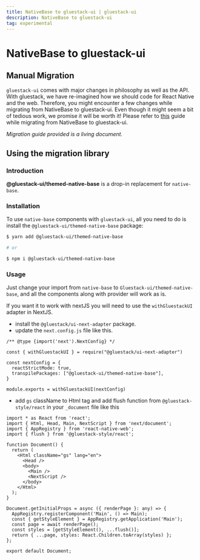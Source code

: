 ```yaml
---
title: NativeBase to gluestack-ui | gluestack-ui
description: NativeBase to gluestack-ui
tag: experimental
---
```



<Meta title="ui/Migration/NativeBase to gluestack-ui" />

# NativeBase to gluestack-ui

## Manual Migration

`gluestack-ui` comes with major changes in philosophy as well as the API. With gluestack, we have re-imagined how we should code for React Native and the web. Therefore, you might encounter a few changes while migrating from NativeBase to gluestack-ui. Even though it might seem a bit of tedious work, we promise it will be worth it!
Please refer to [this](https://geekyants.notion.site/NativeBase-to-gluestack-ui-Migration-Plan-WIP-6409006d9ecc4fb2a559cca6117a3e7c) guide while migrating from NativeBase to gluestack-ui.

_Migration guide provided is a living document._

## Using the migration library

### Introduction

**@gluestack-ui/themed-native-base** is a drop-in replacement for `native-base`.

### Installation

To use `native-base` components with `gluestack-ui`, all you need to do is install the `@gluestack-ui/themed-native-base` package:

```sh
$ yarn add @gluestack-ui/themed-native-base

# or

$ npm i @gluestack-ui/themed-native-base
```

### Usage

Just change your import from `native-base` to `Gluestack-ui/themed-native-base`, and all the components along with provider will work as is.

If you want it to work with nextJS you will need to use the `withGluestackUI` adapter in NextJS.

- install the `@gluestack/ui-next-adapter` package.
- update the `next.config.js` file like this.

```
/** @type {import('next').NextConfig} */

const { withGluestackUI } = require("@gluestack/ui-next-adapter")

const nextConfig = {
  reactStrictMode: true,
  transpilePackages: ["@gluestack-ui/themed-native-base"],
}

module.exports = withGluestackUI(nextConfig)
```

- add `gs` className to Html tag and add flush function from `@gluestack-style/react` in your `_document` file like this

```
import * as React from 'react';
import { Html, Head, Main, NextScript } from 'next/document';
import { AppRegistry } from 'react-native-web';
import { flush } from '@gluestack-style/react';

function Document() {
  return (
    <Html className="gs" lang="en">
      <Head />
      <body>
        <Main />
        <NextScript />
      </body>
    </Html>
  );
}

Document.getInitialProps = async ({ renderPage }: any) => {
  AppRegistry.registerComponent('Main', () => Main);
  const { getStyleElement } = AppRegistry.getApplication('Main');
  const page = await renderPage();
  const styles = [getStyleElement(), ...flush()];
  return { ...page, styles: React.Children.toArray(styles) };
};

export default Document;
```
